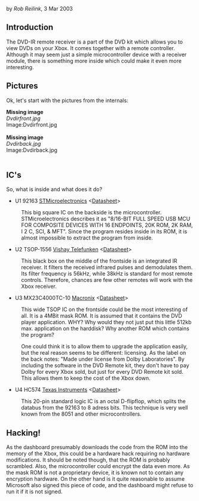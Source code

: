 {{retrieved|http://www.xbox-linux.org/wiki/DVD-IR_Internals}}



by ''Rob Reilink'', 3 Mar 2003



==Introduction==

The DVD-IR remote receiver is a part of the DVD kit which allows you to view DVDs on your Xbox. It comes together with a remote controller. Although it may seem just a simple microcontroller device with a receiver module, there is something more inside which could make it even more interesting.


==Pictures==

Ok, let's start with the pictures from the internals:

'''Missing image'''<br />''Dvdirfront.jpg'' <br />Image:Dvdirfront.jpg<br /><br />
'''Missing image'''<br />''Dvdirback.jpg'' <br />Image:Dvdirback.jpg<br /><br />


==IC's==

So, what is inside and what does it do?


* U1 92163 [https://web.archive.org/web/20100617020513/http://www.st.com/ STMicroelectronics] &lt;[https://web.archive.org/web/20100617020513/http://www.st.com/stonline/books/pdf/docs/5521.pdf Datasheet]&gt;
: This big square IC on the backside is the microcontroller. STMicroelectronics describes it as "8/16-BIT FULL SPEED USB MCU FOR COMPOSITE DEVICES WITH 16 ENDPOINTS, 20K ROM, 2K RAM, I 2 C, SCI, &amp; MFT". Since the program resides inside in its ROM, it is almost impossible to extract the program from inside.



* U2 TSOP-1556 [https://web.archive.org/web/20100617020513/http://www.vishay.com/ Vishay Telefunken] &lt;[https://web.archive.org/web/20100617020513/http://www.vishay.com/docs/82029/82029.pdf Datasheet]&gt;
: This black box on the middle of the frontside is an integrated IR receiver. It filters the received infrared pulses and demodulates them. Its filter frequency is 56kHz, while 38kHz is standard for most remote controls. Therefore, chances are few other remotes will work with the Xbox receiver.



* U3 MX23C4000TC-10 [https://web.archive.org/web/20100617020513/http://www.macronix.com/ Macronix] &lt;[https://web.archive.org/web/20100617020513/http://www.macronix.com/QuickPlace/hq/PageLibrary48256D9D002BA613.nsf/h_6057FA6682A90C3948256DCE0052D2D3/67DCB124F1BE4E7D48256DC50039AC31/$File/MX23C4000-4.2.pdf/?OpenElement Datasheet]&gt;
: This wide TSOP IC on the frontside could be the most interesting of all. It is a 4MBit mask ROM. It is assumed that it contains the DVD player application. WHY? Why would they not just put this little 512kb max. application on the harddisk? Why another ROM which contains the program?


: One could think it is to allow them to upgrade the application easily, but the real reason seems to be different: licensing. As the label on the back notes: "Made under license from Dolby Laboratories". By including the software in the DVD Remote kit, they don't have to pay Dolby for every Xbox sold, but just for every DVD Remote kit sold. This allows them to keep the cost of the Xbox down.



* U4 HC574 [https://web.archive.org/web/20100617020513/http://www.ti.com/ Texas Instruments] &lt;[https://web.archive.org/web/20100617020513/http://focus.ti.com/lit/ds/symlink/sn74hc574.pdf Datasheet]&gt;
: This 20-pin standard logic IC is an octal D-flipflop, which splits the databus from the 92163 to 8 adress bits. This technique is very well known from the 8051 and other microcontrollers.



==Hacking!==

As the dashboard presumably downloads the code from the ROM into the memory of the Xbox, this could be a hardware hack requiring no hardware modifications. It should be noted though, that the ROM is probably scrambled. Also, the microcontroller could encrypt the data even more. As the mask ROM is not a proprietary device, it is known not to contain any encryption hardware. On the other hand is it quite reasonable to assume Microsoft also signed this piece of code, and the dashboard might refuse to run it if it is not signed.